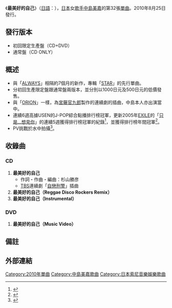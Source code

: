 {{Infobox Single
| Name           = 最美好的自己
| Cover          = Ichiban_Kirei_na_Watashi_o.JPG
| Artist         = [[中島美嘉|中島美嘉]]
| Album          = [[STAR_(中島美嘉專輯)|STAR]]
| B-side         = 
| Released       = 2010年8月25日
| Format         = 
| Recorded       = 
| Genre          = [[J-POP|J-POP]]
| Length         = 
| Label          = [[Sony_Music_Associated_Records|Sony Music Associated Records]]
| Writer         = 
| Producer       = 
| Certification  = *金唱片（手機全曲下載，[[日本唱片協會|RIAJ]]）
| Chart position = *週間最高排行第10位（[[Oricon|Oricon]]）
*8位（COUNT DOWN TV）
*2010年度年間順位50位（mora）<ref>[http://mora.jp/ranking/2010nenkan/rank_all.html 2010年 年間トップ100 ダウンロード・ランキング] {{webarchive|url=https://web.archive.org/web/20110612122948/http://mora.jp/ranking/2010nenkan/rank_all.html |date=2011-06-12 }}、mora。</ref>
| Last single    = [[ALWAYS|ALWAYS]]<br />（2010年）
| This single    = '''最美好的自己'''<br />（2010年）
| Next single    = [[Dear_(中島美嘉單曲)|Dear]]<br />（2011年）
}}
《'''最美好的自己'''》（[[日語|日語]]：{{lang|ja|'''一番綺麗な私を'''}}），[[日本|日本]]女[[歌手|歌手]][[中島美嘉|中島美嘉]]的第32張[[單曲|單曲]]。2010年8月25日發行。

==發行版本==
*初回限定生產盤（CD+DVD）
*通常盤（CD ONLY）

==概述==
*與「[[ALWAYS|ALWAYS]]」相隔約7個月的新作，專輯「[[STAR_(中島美嘉專輯)|STAR]]」的先行單曲。
*分初回生產限定盤跟通常盤兩版本，並分別以1000日元及500日元的低價發售。
*與「[[ORION_(中島美嘉單曲)|ORION]]」一樣，為[[宮藤官九郎|宮藤官九郎]]製作的連續劇的插曲，中島本人亦出演當中。
*連續6週高據USEN的J-POP綜合點播排行榜冠軍，更新2005年[[EXILE|EXILE]]的「[[只是…想見你|只是…想見你]]」的連續5週獲得排行榜冠軍的紀錄<ref>{{cite news |title=中島美嘉、USEN6週連続1位で新記録達成　EXILEの5週連続を抜く |newspaper=オリコン |date=2010-09-28 |url=http://www.oricon.co.jp/news/music/80470/full/ |accessdate=2011-02-08 |archive-date=2013-07-02 |archive-url=https://web.archive.org/web/20130702063544/http://www.oricon.co.jp/news/music/80470/full/ |dead-url=no }}</ref>，並獲得排行榜年間冠軍<ref>{{cite news|title=USEN ： 年間1位は中島美嘉の「一番綺麗な私を」　「トイレの神様」がリクエスト5位に |newspaper=まんたんウェブ |date=2010-12-09 |url=http://mantan-web.jp/2010/12/09/20101209dog00m200009000c.html |accessdate=2011-02-08 |archiveurl=https://archive.is/20120710095337/http://mantan-web.jp/2010/12/09/20101209dog00m200009000c.html |archivedate=2012-07-10 |deadurl=yes }}</ref>。
*PV挑戰於水中拍攝<ref>{{Cite web |url=http://www.sonymusic.co.jp/Music/Info/mikanakashima/special/54/index.html |title=Mika Nakashima（PV撮影を取り上げた特集ページ） |access-date=2012-02-19 |archive-date=2016-03-04 |archive-url=https://web.archive.org/web/20160304104828/http://www.sonymusic.co.jp/Music/Info/mikanakashima/special/54/index.html |dead-url=no }}</ref>。

==收錄曲==
===CD===
#'''最美好的自己'''
#*作詞・作曲・編曲：杉山勝彦
#*[[TBS電視台|TBS]]連續劇「[[自戀刑警|自戀刑警]]」插曲
#'''最美好的自己（Reggae Disco Rockers Remix）'''
#'''最美好的自己（Instrumental）'''

===DVD===
#'''最美好的自己（Music Video）'''

==備註==
{{Reflist}}

==外部連結==
{{中島美嘉}}

[[Category:2010年單曲|Category:2010年單曲]]
[[Category:中島美嘉歌曲|Category:中島美嘉歌曲]]
[[Category:日本索尼音樂娛樂歌曲|Category:日本索尼音樂娛樂歌曲]]